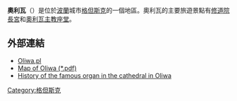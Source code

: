 '''奧利瓦'''（{{lang-pl|Oliwa}}）是位於[[波蘭|波蘭]]城市[[格但斯克|格但斯克]]的一個地區。奧利瓦的主要旅遊景點有[[修道院長宮|修道院長宮]]和[[奧利瓦主教座堂|奧利瓦主教座堂]]。
==外部連結==
*[http://www.oliwa.pl/ Oliwa.pl] {{Wayback|url=http://www.oliwa.pl/ |date=20141218014509 }}
*[https://web.archive.org/web/20110927040932/http://www.gdansk.pl/plik,7398.html Map of Oliwa (*.pdf)]
*[https://web.archive.org/web/20160102231128/http://www.gdanskie-organy.com/organs.php?lang=en&loc=oliwa&tab=introduction History of the famous organ in the cathedral in Oliwa] 
{{coord|54|24|38|N|18|33|32|E|region:PL_type:landmark_source:dewiki|display=title}}
[[Category:格但斯克|Category:格但斯克]]